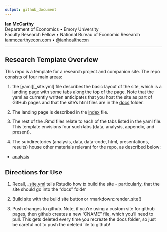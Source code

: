 ```yaml
---
output: github_document
---
```


**Ian McCarthy**  
Department of Economics • Emory University<br>
Faculty Research Fellow • National Bureau of Economic Research<br>
[ianmccarthyecon.com](https://www.ianmccarthyecon.com) • [\@ianhealthecon](https://twitter.com/ianhealthecon)

------------------------------------------------------------------------

## Research Template Overview

This repo is a template for a research project and companion site. The repo consists of four main areas:

1. the [yaml][_site.yml] file describes the basic layout of the site, which is a landing page with some tabs along the top of the page. Note that the yaml as currently written anticipates that you host the site as part of GitHub pages and that the site's html files are in the [docs](/docs) folder.

2. The landing page is described in the [index](index.Rmd) file.

3. The rest of the .Rmd files relate to each of the tabs listed in the yaml file. This template envisions four such tabs (data, analysis, appendix, and present). 

4. The subdirectories (analysis, data, data-code, html, presentations, results) house other materials relevant for the repo, as described below:

  - [analysis](/analysis) 
  
  
## Directions for Use


1. Recall, [_site.yml](_site.yml) tells Rstudio how to build the site - particularly, that the site should go into the "docs" folder

2. Build site with the build site button or rmarkdown::render_site()

3. Push changes to github. Note, if you're using a custom site for github pages, then github creates a new "CNAME" file, which you'll need to pull. This gets deleted every time you recreate the docs folder, so just be careful not to push the deleted file to github!